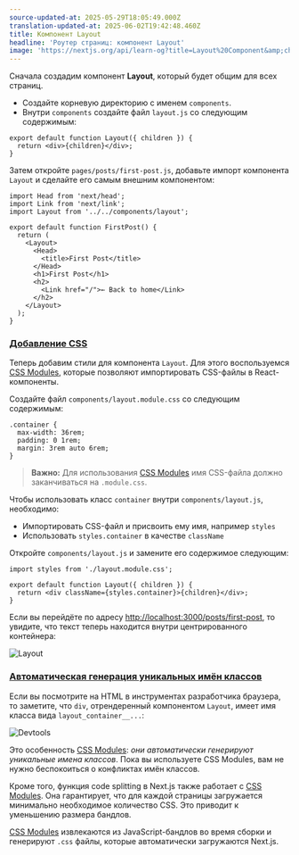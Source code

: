 ```yaml
---
source-updated-at: 2025-05-29T18:05:49.000Z
translation-updated-at: 2025-06-02T19:42:48.460Z
title: Компонент Layout
headline: 'Роутер страниц: компонент Layout'
image: 'https://nextjs.org/api/learn-og?title=Layout%20Component&amp;chapter=9'
---
```


Сначала создадим компонент **Layout**, который будет общим для всех страниц.

*   Создайте корневую директорию с именем `components`.
*   Внутри `components` создайте файл `layout.js` со следующим содержимым:

```
export default function Layout({ children }) {
  return <div>{children}</div>;
}
```

Затем откройте `pages/posts/first-post.js`, добавьте импорт компонента `Layout` и сделайте его самым внешним компонентом:

```
import Head from 'next/head';
import Link from 'next/link';
import Layout from '../../components/layout';
 
export default function FirstPost() {
  return (
    <Layout>
      <Head>
        <title>First Post</title>
      </Head>
      <h1>First Post</h1>
      <h2>
        <Link href="/">← Back to home</Link>
      </h2>
    </Layout>
  );
}
```

### [Добавление CSS](#adding-css)

Теперь добавим стили для компонента `Layout`. Для этого воспользуемся [CSS Modules](/docs/basic-features/built-in-css-support#adding-component-level-css), которые позволяют импортировать CSS-файлы в React-компоненты.

Создайте файл `components/layout.module.css` со следующим содержимым:

```
.container {
  max-width: 36rem;
  padding: 0 1rem;
  margin: 3rem auto 6rem;
}
```

> **Важно:** Для использования [CSS Modules](/docs/basic-features/built-in-css-support#adding-component-level-css) имя CSS-файла должно заканчиваться на `.module.css`.

Чтобы использовать класс `container` внутри `components/layout.js`, необходимо:

*   Импортировать CSS-файл и присвоить ему имя, например `styles`
*   Использовать `styles.container` в качестве `className`

Откройте `components/layout.js` и замените его содержимое следующим:

```
import styles from './layout.module.css';
 
export default function Layout({ children }) {
  return <div className={styles.container}>{children}</div>;
}
```

Если вы перейдёте по адресу [http://localhost:3000/posts/first-post](http://localhost:3000/posts/first-post), то увидите, что текст теперь находится внутри центрированного контейнера:

![Layout](https://h8DxKfmAPhn8O0p3.public.blob.vercel-storage.com/learn/pages-router/assets-metadata-css/layout.png)

### [Автоматическая генерация уникальных имён классов](#automatically-generates-unique-class-names)

Если вы посмотрите на HTML в инструментах разработчика браузера, то заметите, что `div`, отрендеренный компонентом `Layout`, имеет имя класса вида `layout_container__...`:

![Devtools](https://h8DxKfmAPhn8O0p3.public.blob.vercel-storage.com/learn/pages-router/assets-metadata-css/devtools.png)

Это особенность [CSS Modules](/docs/basic-features/built-in-css-support#adding-component-level-css): _они автоматически генерируют уникальные имена классов_. Пока вы используете CSS Modules, вам не нужно беспокоиться о конфликтах имён классов.

Кроме того, функция code splitting в Next.js также работает с [CSS Modules](/docs/basic-features/built-in-css-support#adding-component-level-css). Она гарантирует, что для каждой страницы загружается минимально необходимое количество CSS. Это приводит к уменьшению размера бандлов.

[CSS Modules](/docs/basic-features/built-in-css-support#adding-component-level-css) извлекаются из JavaScript-бандлов во время сборки и генерируют `.css` файлы, которые автоматически загружаются Next.js.